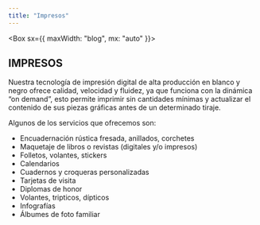 ```yaml
---
title: "Impresos"
---
```


<Box sx={{ maxWidth: "blog", mx: "auto" }}>

## IMPRESOS


Nuestra tecnología de impresión digital de alta producción en blanco y negro ofrece calidad, velocidad y fluidez, ya que funciona con la dinámica “on demand”, esto permite imprimir sin cantidades mínimas y actualizar el contenido de sus piezas gráficas antes de un determinado tiraje.

Algunos de los servicios que ofrecemos son:
- Encuadernación rústica fresada, anillados, corchetes
- Maquetaje de libros o revistas (digitales y/o impresos)
- Folletos, volantes, stickers
- Calendarios
- Cuadernos y croqueras personalizadas
- Tarjetas de visita
- Diplomas de honor
- Volantes, tripticos, dípticos
- Infografías
- Álbumes de foto familiar



</Box>

